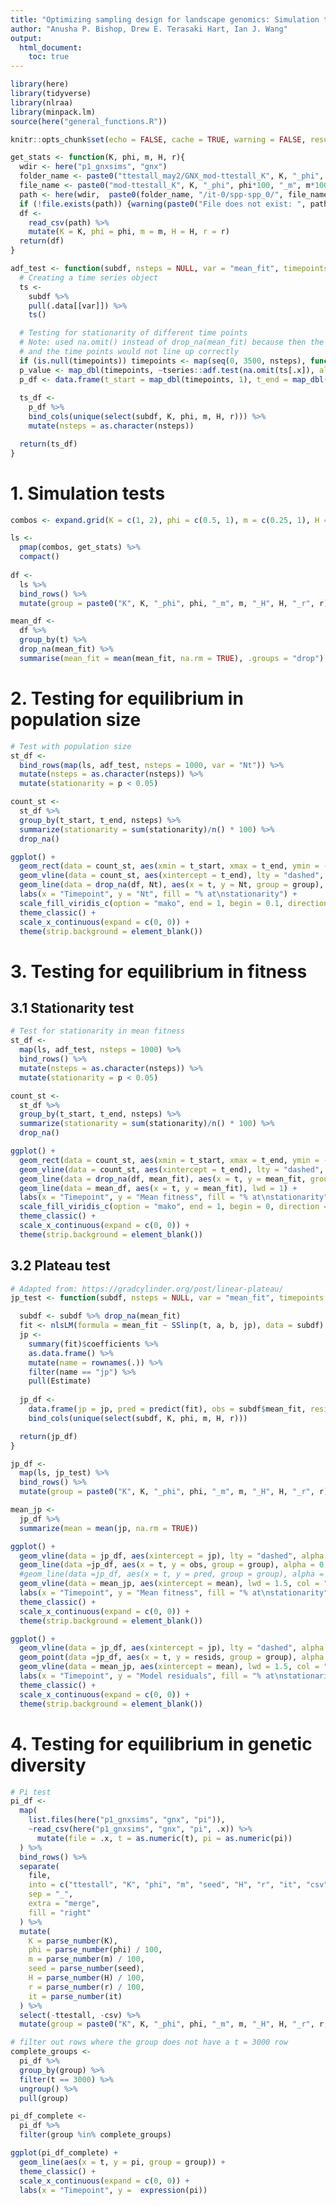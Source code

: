 ```yaml
---
title: "Optimizing sampling design for landscape genomics: Simulation tests"
author: "Anusha P. Bishop, Drew E. Terasaki Hart, Ian J. Wang"
output: 
  html_document:
    toc: true
---
```


```r
library(here)
library(tidyverse)
library(nlraa)
library(minpack.lm)
source(here("general_functions.R"))

knitr::opts_chunk$set(echo = FALSE, cache = TRUE, warning = FALSE, results = FALSE, message = FALSE)
```

```r
get_stats <- function(K, phi, m, H, r){
  wdir <- here("p1_gnxsims", "gnx")
  folder_name <- paste0("ttestall_may2/GNX_mod-ttestall_K", K, "_phi", phi*100, "_m", m*100, "_seed1_H", H*100, "_r", r*100)
  file_name <- paste0("mod-ttestall_K", K, "_phi", phi*100, "_m", m*100, "_seed1_H", H*100, "_r", r*100, "_it-0_spp-spp_0_OTHER_STATS.csv")
  path <- here(wdir,  paste0(folder_name, "/it-0/spp-spp_0/", file_name))
  if (!file.exists(path)) {warning(paste0("File does not exist: ", path)); return(NULL)}
  df <- 
    read_csv(path) %>% 
    mutate(K = K, phi = phi, m = m, H = H, r = r)
  return(df)
}

adf_test <- function(subdf, nsteps = NULL, var = "mean_fit", timepoints = NULL){
  # Creating a time series object
  ts <- 
    subdf %>% 
    pull(.data[[var]]) %>%
    ts()

  # Testing for stationarity of different time points
  # Note: used na.omit() instead of drop_na(mean_fit) because then the time series would be shorter than the original data
  # and the time points would not line up correctly
  if (is.null(timepoints)) timepoints <- map(seq(0, 3500, nsteps), function(x) x:(x+nsteps))
  p_value <- map_dbl(timepoints, ~tseries::adf.test(na.omit(ts[.x]), alternative = "stationary")$p.value)
  p_df <- data.frame(t_start = map_dbl(timepoints, 1), t_end = map_dbl(timepoints, ~.x[length(.x)]), p = p_value)
  
  ts_df <- 
    p_df %>%
    bind_cols(unique(select(subdf, K, phi, m, H, r))) %>%
    mutate(nsteps = as.character(nsteps))

  return(ts_df)
}
```

# 1. Simulation tests


```r
combos <- expand.grid(K = c(1, 2), phi = c(0.5, 1), m = c(0.25, 1), H = c(0.05, 0.5), r = c(0.3, 0.6))

ls <- 
  pmap(combos, get_stats) %>% 
  compact()
  
df <- 
  ls %>%
  bind_rows() %>%
  mutate(group = paste0("K", K, "_phi", phi, "_m", m, "_H", H, "_r", r))

mean_df <-
  df %>%
  group_by(t) %>%
  drop_na(mean_fit) %>%
  summarise(mean_fit = mean(mean_fit, na.rm = TRUE), .groups = "drop")
```

# 2. Testing for equilibrium in population size
```r
# Test with population size
st_df <-
  bind_rows(map(ls, adf_test, nsteps = 1000, var = "Nt")) %>% 
  mutate(nsteps = as.character(nsteps)) %>%
  mutate(stationarity = p < 0.05) 

count_st <-
  st_df %>%
  group_by(t_start, t_end, nsteps) %>%
  summarize(stationarity = sum(stationarity)/n() * 100) %>%
  drop_na()

ggplot() +
  geom_rect(data = count_st, aes(xmin = t_start, xmax = t_end, ymin = -Inf, ymax = Inf, fill = stationarity), alpha = 0.9) +
  geom_vline(data = count_st, aes(xintercept = t_end), lty = "dashed", alpha = 0.5, col = "white") +
  geom_line(data = drop_na(df, Nt), aes(x = t, y = Nt, group = group), alpha = 0.3) +
  labs(x = "Timepoint", y = "Nt", fill = "% at\nstationarity") +
  scale_fill_viridis_c(option = "mako", end = 1, begin = 0.1, direction = -1, limits = c(15, 100)) +
  theme_classic() +
  scale_x_continuous(expand = c(0, 0)) +
  theme(strip.background = element_blank())
```

# 3. Testing for equilibrium in fitness

## 3.1 Stationarity test
```r
# Test for stationarity in mean fitness
st_df <-
  map(ls, adf_test, nsteps = 1000) %>% 
  bind_rows() %>%
  mutate(nsteps = as.character(nsteps)) %>%
  mutate(stationarity = p < 0.05) 

count_st <-
  st_df %>%
  group_by(t_start, t_end, nsteps) %>%
  summarize(stationarity = sum(stationarity)/n() * 100) %>%
  drop_na()

ggplot() +
  geom_rect(data = count_st, aes(xmin = t_start, xmax = t_end, ymin = -Inf, ymax = Inf, fill = stationarity), alpha = 0.9) +
  geom_vline(data = count_st, aes(xintercept = t_end), lty = "dashed", alpha = 0.5, col = "white") +
  geom_line(data = drop_na(df, mean_fit), aes(x = t, y = mean_fit, group = group), alpha = 0.3) +
  geom_line(data = mean_df, aes(x = t, y = mean_fit), lwd = 1) +
  labs(x = "Timepoint", y = "Mean fitness", fill = "% at\nstationarity") +
  scale_fill_viridis_c(option = "mako", end = 1, begin = 0, direction = -1, limits = c(15, 100)) +
  theme_classic() +
  scale_x_continuous(expand = c(0, 0)) +
  theme(strip.background = element_blank())
```

## 3.2 Plateau test

```r
# Adapted from: https://gradcylinder.org/post/linear-plateau/
jp_test <- function(subdf, nsteps = NULL, var = "mean_fit", timepoints = NULL){

  subdf <- subdf %>% drop_na(mean_fit)
  fit <- nlsLM(formula = mean_fit ~ SSlinp(t, a, b, jp), data = subdf)
  jp <- 
    summary(fit)$coefficients %>% 
    as.data.frame() %>%
    mutate(name = rownames(.)) %>%
    filter(name == "jp") %>%
    pull(Estimate) 
  
  jp_df <- 
    data.frame(jp = jp, pred = predict(fit), obs = subdf$mean_fit, resids = residuals(fit), t = subdf$t) %>%
    bind_cols(unique(select(subdf, K, phi, m, H, r))) 

  return(jp_df)
}

jp_df <-
  map(ls, jp_test) %>%
  bind_rows() %>%
  mutate(group = paste0("K", K, "_phi", phi, "_m", m, "_H", H, "_r", r))

mean_jp <-
  jp_df %>%
  summarize(mean = mean(jp, na.rm = TRUE))

ggplot() +
  geom_vline(data = jp_df, aes(xintercept = jp), lty = "dashed", alpha = 0.5, col = "tomato") +
  geom_line(data =jp_df, aes(x = t, y = obs, group = group), alpha = 0.3) +
  #geom_line(data =jp_df, aes(x = t, y = pred, group = group), alpha = 0.3, col = "red") +
  geom_vline(data = mean_jp, aes(xintercept = mean), lwd = 1.5, col = "tomato") +
  labs(x = "Timepoint", y = "Mean fitness", fill = "% at\nstationarity") +
  theme_classic() +
  scale_x_continuous(expand = c(0, 0)) +
  theme(strip.background = element_blank())

ggplot() +
  geom_vline(data = jp_df, aes(xintercept = jp), lty = "dashed", alpha = 0.5, col = "tomato") +
  geom_point(data =jp_df, aes(x = t, y = resids, group = group), alpha = 0.1, cex = 0.3) +
  geom_vline(data = mean_jp, aes(xintercept = mean), lwd = 1.5, col = "tomato") +
  labs(x = "Timepoint", y = "Model residuals", fill = "% at\nstationarity") +
  theme_classic() +
  scale_x_continuous(expand = c(0, 0)) +
  theme(strip.background = element_blank())
```

# 4. Testing for equilibrium in genetic diversity

```r
# Pi test
pi_df <-
  map(
    list.files(here("p1_gnxsims", "gnx", "pi")), 
    ~read_csv(here("p1_gnxsims", "gnx", "pi", .x)) %>% 
      mutate(file = .x, t = as.numeric(t), pi = as.numeric(pi))
  ) %>%
  bind_rows() %>%
  separate(
    file, 
    into = c("ttestall", "K", "phi", "m", "seed", "H", "r", "it", "csv"), 
    sep = "_", 
    extra = "merge", 
    fill = "right"
  ) %>%
  mutate(
    K = parse_number(K),
    phi = parse_number(phi) / 100,
    m = parse_number(m) / 100,
    seed = parse_number(seed),
    H = parse_number(H) / 100,
    r = parse_number(r) / 100,
    it = parse_number(it)
  ) %>%
  select(-ttestall, -csv) %>%
  mutate(group = paste0("K", K, "_phi", phi, "_m", m, "_H", H, "_r", r, "_seed", seed, "_it", it)) 

# filter out rows where the group does not have a t = 3000 row
complete_groups <- 
  pi_df %>% 
  group_by(group) %>% 
  filter(t == 3000) %>% 
  ungroup() %>%
  pull(group)

pi_df_complete <- 
  pi_df %>% 
  filter(group %in% complete_groups)

ggplot(pi_df_complete) + 
  geom_line(aes(x = t, y = pi, group = group)) +
  theme_classic() +
  scale_x_continuous(expand = c(0, 0)) +
  labs(x = "Timepoint", y =  expression(pi))
```
